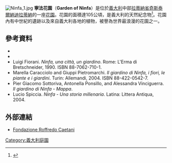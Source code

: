 [[File:Ninfa_1.jpg|thumb]] 
'''寧法花園'''（'''Garden of Ninfa'''）是位於[[義大利|義大利]]中部[[拉蒂納省|拉蒂納省]][[奇斯泰爾納迪拉蒂納|奇斯泰爾納迪拉蒂納]]的一座[[花園|花園]]。花園的面積達105公頃，是義大利的天然紀念物<ref>{{cite web|url=http://www.wwf.it/oasi/lazio/giardini_di_ninfa/|title=Giardini di Ninfa: Monumento naturale Giardino di Ninfa - Oasi Affiliata|publisher=[[World_Wildlife_Fund|World Wildlife Fund]]|language=it|accessdate=30 March 2014|deadurl=yes|archiveurl=https://web.archive.org/web/20140322211434/http://www.wwf.it/oasi/lazio/giardini_di_ninfa/|archivedate=2014年3月22日}}</ref>。花園內有中世紀的遺跡以及來自義大利各地的植物，被譽為世界最浪漫的花園之一。

==參考資料==
{{reflist}}
*{{cite book|url=http://www.academia.edu/5345329/_Il_ruolo_di_Ninfa_nel_paesaggio_lepino-pontino_|title=Il ruolo di Ninfa nel paesaggio|first=Fabiola|last=Gnoli|language=it|year=2010|access-date=2014-11-23|archive-date=2019-09-25|archive-url=https://web.archive.org/web/20190925145927/https://www.academia.edu/5345329/_Il_ruolo_di_Ninfa_nel_paesaggio_lepino-pontino_|dead-url=no}}
*{{cite book|last=Quest-Ritson|first=Charles|title=Ninfa: The Most Romantic Garden in the World|year=2009|publisher=Frances Lincoln|isbn=978-0711230477}}
* Luigi Fiorani. ''Ninfa, una città, un giardino''. Rome: L'Erma di Bretschneider, 1990. ISBN 88-7062-710-1. {{it icon}}
* Marella Caracciolo and Giuppi Pietromarchi. ''Il giardino di Ninfa, i fiori, le piante e i giardini''. Turin: Allemandi, 2004. ISBN 88-422-0542-7. {{it icon}}
* Pier Giacomo Sottoriva, Antonella Ponsillo, and Alessandra Vinciguerra. ''Il giardino di Ninfa - Mappa''.
* Lucio Spiccia. ''Ninfa - Una storia millenaria''. Latina: Littera Antiqua, 2004. {{it icon}}

==外部連結==
{{commons category|Giardino di Ninfa (Latina)}}
*[http://www.fondazionecaetani.org/ Fondazione Roffredo Caetani] {{Wayback|url=http://www.fondazionecaetani.org/ |date=20210211232111 }}
{{Landmarks of Lazio}}

[[Category:義大利庭園|Category:義大利庭園]]